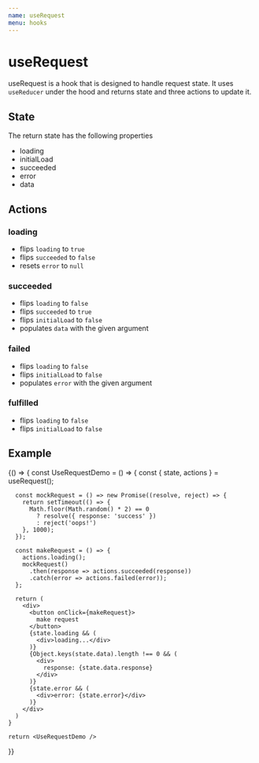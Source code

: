 ```yaml
---
name: useRequest
menu: hooks
---
```


# useRequest

useRequest is a hook that is designed to handle request state. It uses `useReducer` under the hood and returns state and three actions to update it.

## State

The return state has the following properties

- loading
- initialLoad
- succeeded
- error
- data

## Actions

### loading
- flips `loading` to `true`
- flips `succeeded` to `false`
- resets `error` to `null`

### succeeded
- flips `loading` to `false`
- flips `succeeded` to `true`
- flips `initialLoad` to `false`
- populates `data` with the given argument

### failed
- flips `loading` to `false`
- flips `initialLoad` to `false`
- populates `error` with the given argument

### fulfilled
- flips `loading` to `false`
- flips `initialLoad` to `false`

## Example


<Playground>
  {() => {
    const UseRequestDemo = () => {
      const { state, actions } = useRequest();

      const mockRequest = () => new Promise((resolve, reject) => {
        return setTimeout(() => {
          Math.floor(Math.random() * 2) == 0
            ? resolve({ response: 'success' })
            : reject('oops!')
        }, 1000);
      });

      const makeRequest = () => {
        actions.loading();
        mockRequest()
          .then(response => actions.succeeded(response))
          .catch(error => actions.failed(error));
      };

      return (
        <div>
          <button onClick={makeRequest}>
            make request
          </button>
          {state.loading && (
            <div>loading...</div>
          )}
          {Object.keys(state.data).length !== 0 && (
            <div>
              response: {state.data.response}
            </div>
          )}
          {state.error && (
            <div>error: {state.error}</div>
          )}
        </div>
      )
    }

    return <UseRequestDemo />
  }}
</Playground>